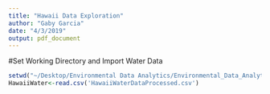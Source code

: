 ```yaml
---
title: "Hawaii Data Exploration"
author: "Gaby Garcia"
date: "4/3/2019"
output: pdf_document
---
```


#Set Working Directory and Import Water Data
```r
setwd("~/Desktop/Environmental Data Analytics/Environmental_Data_Analytics/Final Project")
HawaiiWater<-read.csv('HawaiiWaterDataProcessed.csv')
```


```r

```

